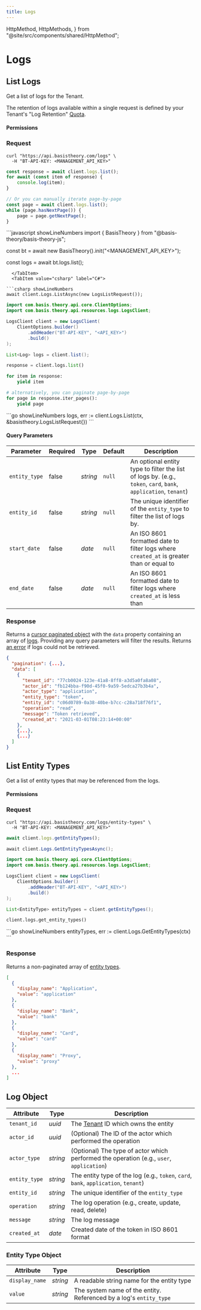 ```yaml
---
title: Logs
---
```



  HttpMethod,
  HttpMethods,
} from "@site/src/components/shared/HttpMethod";

# Logs

## List Logs

Get a list of logs for the Tenant.

The retention of logs available within a single request is defined by your Tenant's "Log Retention" [Quota](/docs/api/rate-limits#default-quotas).

<HttpMethod
  method={HttpMethods.GET}
  endpoint="https://api.basistheory.com/logs"
/>

#### Permissions

<Permission content="log:read" />

### Request

<Tabs className="bt-tabs" groupId="languages">
  <TabItem value="shell" label="cURL">

```shell showLineNumbers
curl "https://api.basistheory.com/logs" \
  -H "BT-API-KEY: <MANAGEMENT_API_KEY>"
```

  </TabItem>
  <TabItem value="node" label="Node">

```javascript showLineNumbers
const response = await client.logs.list();
for await (const item of response) {
    console.log(item);
}

// Or you can manually iterate page-by-page
const page = await client.logs.list();
while (page.hasNextPage()) {
    page = page.getNextPage();
}
```

  </TabItem>
  <TabItem value="javascript" label="JavaScript (legacy)">
```javascript showLineNumbers
import { BasisTheory } from "@basis-theory/basis-theory-js";

const bt = await new BasisTheory().init("<MANAGEMENT_API_KEY>");

const logs = await bt.logs.list();
```
  </TabItem>
  <TabItem value="csharp" label="C#">

```csharp showLineNumbers
await client.Logs.ListAsync(new LogsListRequest());
```

  </TabItem>
  <TabItem value="java" label="Java">

```java showLineNumbers
import com.basis.theory.api.core.ClientOptions;
import com.basis.theory.api.resources.logs.LogsClient;

LogsClient client = new LogsClient(
    ClientOptions.builder()
        .addHeader("BT-API-KEY", "<API_KEY>")
        .build()
);

List<Log> logs = client.list();
```

  </TabItem>
  <TabItem value="python" label="Python">

```python showLineNumbers
response = client.logs.list()

for item in response:
    yield item

# alternatively, you can paginate page-by-page
for page in response.iter_pages():
    yield page
```

  </TabItem>
  <TabItem value="go" label="Go">
    ```go showLineNumbers
    logs, err := client.Logs.List(ctx, &basistheory.LogsListRequest{})
    ```
  </TabItem>
</Tabs>

#### Query Parameters

| Parameter     | Required | Type     | Default | Description                                                                                                     |
|---------------|----------|----------|---------|-----------------------------------------------------------------------------------------------------------------|
| `entity_type` | false    | _string_ | `null`  | An optional entity type to filter the list of logs by. (e.g., `token`, `card`, `bank`, `application`, `tenant`) |
| `entity_id`   | false    | _string_ | `null`  | The unique identifier of the `entity_type` to filter the list of logs by.                                       |
| `start_date`  | false    | _date_   | `null`  | An ISO 8601 formatted date to filter logs where `created_at` is greater than or equal to                        |
| `end_date`    | false    | _date_   | `null`  | An ISO 8601 formatted date to filter logs where `created_at` is less than                                       |

### Response

Returns a [cursor paginated object](/docs/api/pagination#cursor-pagination-object) with the `data` property containing an array of [logs](#log-object). Providing any query parameters will filter the results. Returns [an error](/docs/api/errors) if logs could not be retrieved.

```json showLineNumbers
{
  "pagination": {...},
  "data": [
    {
      "tenant_id": "77cb0024-123e-41a8-8ff8-a3d5a0fa8a08",
      "actor_id": "fb124bba-f90d-45f0-9a59-5edca27b3b4a",
      "actor_type": "application",
      "entity_type": "token",
      "entity_id": "c06d0789-0a38-40be-b7cc-c28a718f76f1",
      "operation": "read",
      "message": "Token retrieved",
      "created_at": "2021-03-01T08:23:14+00:00"
    },
    {...},
    {...}
  ]
}
```

## List Entity Types

Get a list of entity types that may be referenced from the logs.

<HttpMethod
  method={HttpMethods.GET}
  endpoint="https://api.basistheory.com/logs/entity-types"
/>

#### Permissions

<Permission content="log:read" />

### Request

<Tabs className="bt-tabs" groupId="languages">
  <TabItem value="shell" label="cURL">

```shell showLineNumbers
curl "https://api.basistheory.com/logs/entity-types" \
  -H "BT-API-KEY: <MANAGEMENT_API_KEY>"
```

  </TabItem>
  <TabItem value="node" label="Node">

```javascript showLineNumbers
await client.logs.getEntityTypes();
```

  </TabItem>
  <TabItem value="csharp" label="C#">

```csharp showLineNumbers
await client.Logs.GetEntityTypesAsync();
```

  </TabItem>
  <TabItem value="java" label="Java">

```java showLineNumbers
import com.basis.theory.api.core.ClientOptions;
import com.basis.theory.api.resources.logs.LogsClient;

LogsClient client = new LogsClient(
    ClientOptions.builder()
        .addHeader("BT-API-KEY", "<API_KEY>")
        .build()
);

List<EntityType> entityTypes = client.getEntityTypes();
```

  </TabItem>
  <TabItem value="python" label="Python">

```python showLineNumbers
client.logs.get_entity_types()
```

  </TabItem>
  <TabItem value="go" label="Go">
    ```go showLineNumbers
    entityTypes, err := client.Logs.GetEntityTypes(ctx)
    ```
  </TabItem>
</Tabs>

### Response

Returns a non-paginated array of [entity types](#entity-type-object).

```json showLineNumbers
[
  {
    "display_name": "Application",
    "value": "application"
  },
  {
    "display_name": "Bank",
    "value": "bank"
  },
  {
    "display_name": "Card",
    "value": "card"
  },
  {
    "display_name": "Proxy",
    "value": "proxy"
  },
  ...
]
```

## Log Object

| Attribute     | Type     | Description                                                                              |
|---------------|----------|------------------------------------------------------------------------------------------|
| `tenant_id`   | _uuid_   | The [Tenant](#tenants) ID which owns the entity                                          |
| `actor_id`    | _uuid_   | (Optional) The ID of the actor which performed the operation                             |
| `actor_type`  | _string_ | (Optional) The type of actor which performed the operation (e.g., `user`, `application`) |
| `entity_type` | _string_ | The entity type of the log (e.g., `token`, `card`, `bank`, `application`, `tenant`)      |
| `entity_id`   | _string_ | The unique identifier of the `entity_type`                                               |
| `operation`   | _string_ | The log operation (e.g., create, update, read, delete)                                   |
| `message`     | _string_ | The log message                                                                          |
| `created_at`  | _date_   | Created date of the token in ISO 8601 format                                             |

### Entity Type Object

| Attribute      | Type     | Description                                                        |
|----------------|----------|--------------------------------------------------------------------|
| `display_name` | _string_ | A readable string name for the entity type                         |
| `value`        | _string_ | The system name of the entity. Referenced by a log's `entity_type` |
